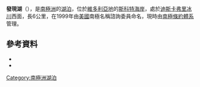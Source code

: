 {{Coord|78|20|S|164|15|E|source:GNIS|display=title}}

'''發現湖'''（{{lang-en|Lake Discovery}}），是[[南極洲|南極洲]]的[[湖泊|湖泊]]，位於[[維多利亞地|維多利亞地]]的[[斯科特海岸|斯科特海岸]]，處於[[迪斯卡弗里冰川|迪斯卡弗里冰川]]西面，長6公里，在1999年由[[美國|美國]]南極名稱諮詢委員命名，現時由[[南極條約體系|南極條約體系]]管理。

==參考資料==
*{{cite gnis | type = antarid | id = 17590| name = Discovery, Lake| accessdate = 2012-01-21}}
*{{usgs-gazetteer|id=17590|name=Discovery, Lake}}

{{DEFAULTSORT:Lake Discovery}}
[[Category:南極洲湖泊|Category:南極洲湖泊]]


{{ScottCoast-geo-stub}}
